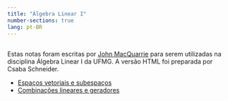 ```yaml
---
title: "Álgebra Linear I"
number-sections: true
lang: pt-BR
---
```


##

Estas notas foram escritas por [John MacQuarrie](https://johnmacquarrie.github.io/) para serem utilizadas na disciplina Álgebra Linear I da UFMG. A versão HTML foi preparada por Csaba Schneider.



- [Espaços vetoriais e subespaços](01_alglin1.qmd)
- [Combinações lineares e geradores](02_alglin1.qmd)